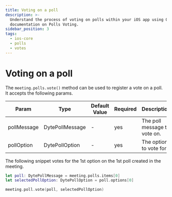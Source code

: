```yaml
---
title: Voting on a poll
description: >-
  Understand the process of voting on polls within your iOS app using Ospi's
  documentation on Polls Voting.
sidebar_position: 3
tags:
  - ios-core
  - polls
  - votes
---
```


# Voting on a poll

The `meeting.polls.vote()` method can be used to register a vote on a poll. It
accepts the following params.

| Param       | Type            | Default Value | Required | Description                  |
| ----------- | --------------- | ------------- | -------- | ---------------------------- |
| pollMessage | DytePollMessage | -             | yes      | The poll message to vote on. |
| pollOption  | DytePollOption  | -             | yes      | The option to vote for.      |

The following snippet votes for the 1st option on the 1st poll created in the
meeting.

```swift
let poll: DytePollMessage = meeting.polls.items[0]
let selectedPollOption: DytePollOption = poll.options[0]

meeting.poll.vote(poll, selectedPollOption)
```

